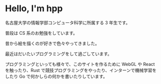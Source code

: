 # Hello, I'm hpp

名古屋大学の情報学部コンピュータ科学に所属する 3 年生です。

普段は CS 系のお勉強をしています。

昔から絵を描くのが好きで色々やってきました。

最近はだいたいプログラミングをして過ごしています。

プログラミングといっても様々で、このサイトを作るために WebGL や React を触ったり、Rust で競技プログラミングをやったり、インターンで機械学習をしたり Go で何かしらの何かを書いたりしています。
